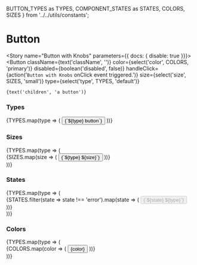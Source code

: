 
  BUTTON_TYPES as TYPES,
  COMPONENT_STATES as STATES,
  COLORS,
  SIZES
} from '../../utils/constants';

<Meta component={Button} title="Components/Atoms/Button" />

# Button
<Description of={Button} />
<Props of={Button} />

<Story name="Button with Knobs" parameters={{ docs: { disable: true }}}>
  <Button
    className={text('className', '')}
    color={select('color', COLORS, 'primary')}
    disabled={boolean('disabled', false)}
    handleClick={action('`Button with Knobs` onClick event triggered.')}
    size={select('size', SIZES, 'small')}
    type={select('type', TYPES, 'default')}
  >
    {text('children', 'a button')}
  </Button>
</Story>

### Types
<Preview>
  <Story name="Button Types">
    <div>
      {TYPES.map(type => (
        <Button
          handleClick={action('`Button Types` onClick event triggered.')}
          key={type}
          type={type}
        >
          {`${type} button`}
        </Button>
      ))}
    </div>
  </Story>
</Preview>

### Sizes
<Preview>
  <Story name="Button Sizes">
    <div>
      {TYPES.map(type => (
        <div key={`${type}_size`}>
          {SIZES.map(size => (
            <Button
              handleClick={action('`Button Sizes` onClick event triggered.')}
              key={`${type}_${size}`}
              size={size}
              type={type}
            >
              {`${type} ${size}`}
            </Button>
          ))}
        </div>
      ))}
    </div>
  </Story>
</Preview>

### States
<Preview>
  <Story name="Button States">
    <div>
      {TYPES.map(type => (
        <div key={`${type}_state`}>
          {STATES.filter(state => state !== 'error').map(state => (
            <Button
              disabled={state === 'disabled'}
              handleClick={action('`Button States` onClick event triggered.')}
              key={`${state}_${type}`}
              type={type}
            >
              {`${state} ${type}`}
            </Button>
          ))}
        </div>
      ))}
    </div>
  </Story>
</Preview>

### Colors
<Preview>
  <Story name="Button Colors">
    <div>
      {TYPES.map(type => (
        <div key={`${type}_color`}>
          {COLORS.map(color => (
            <Button
              color={color}
              handleClick={action('`Button Colors` onClick event triggered.')}
              key={`${type}_${color}`}
              type={type}
            >
              {color}
            </Button>
          ))}
        </div>
      ))}
    </div>
  </Story>
</Preview>

